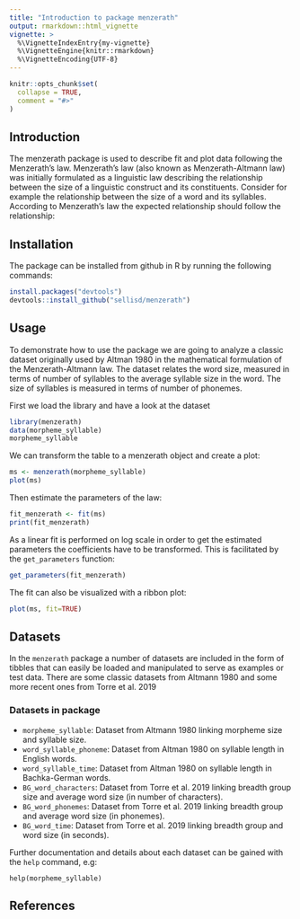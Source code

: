 ```yaml
---
title: "Introduction to package menzerath"
output: rmarkdown::html_vignette
vignette: >
  %\VignetteIndexEntry{my-vignette}
  %\VignetteEngine{knitr::rmarkdown}
  %\VignetteEncoding{UTF-8}
---
```


```r
knitr::opts_chunk$set(
  collapse = TRUE,
  comment = "#>"
)
```

## Introduction

The menzerath package is used to describe fit and plot data following the Menzerath's law. Menzerath's law (also known as Menzerath-Altmann law) was initially formulated as a linguistic law describing the relationship between the size of a linguistic construct and its constituents. Consider for example the relationship between the size of a word and its syllables. According to Menzerath's law the expected relationship should follow the relationship:



## Installation

The package can be installed from github in R by running the following commands:

```r
install.packages("devtools")
devtools::install_github("sellisd/menzerath")
```

## Usage

To demonstrate how to use the package we are going to analyze a classic dataset originally used by Altman 1980 in the mathematical formulation of the Menzerath-Altmann law. The dataset relates the word size, measured in terms of number of syllables to the average syllable size in the word. The size of syllables is measured in terms of number of phonemes.

First we load the library and have a look at the dataset

```r
library(menzerath)
data(morpheme_syllable)
morpheme_syllable
```
We can transform the table to a menzerath object and create a plot:

```r
ms <- menzerath(morpheme_syllable)
plot(ms)
```

Then estimate the parameters of the law:

```r
fit_menzerath <- fit(ms)
print(fit_menzerath)
```
As a linear fit is performed on log scale in order to get the estimated parameters the coefficients have to be transformed. This is facilitated by the `get_parameters` function:

```r
get_parameters(fit_menzerath)
```
The fit can also be visualized with a ribbon plot:

```r
plot(ms, fit=TRUE)
```

## Datasets

In the `menzerath` package a number of datasets are included in the form of tibbles that can easily be loaded and manipulated to serve as examples or test data. There are some classic datasets from Altmann 1980 and some more recent ones from Torre et al. 2019 

### Datasets in package

- `morpheme_syllable`: Dataset from Altmann 1980 linking morpheme size and syllable size.
- `word_syllable_phoneme`: Dataset from Altman 1980 on syllable length in English words.
- `word_syllable_time`: Dataset from Altman 1980 on syllable length in Bachka-German words.
- `BG_word_characters`: Dataset from Torre et al. 2019 linking breadth group size and average word size (in number of characters).
- `BG_word_phonemes`: Dataset from Torre et al. 2019 linking breadth group and average word size (in phonemes).
- `BG_word_time`: Dataset from Torre et al. 2019 linking breadth group and word size (in seconds).

Further documentation and details about each dataset can be gained with the `help` command, e.g:

```
help(morpheme_syllable)
```

## References
